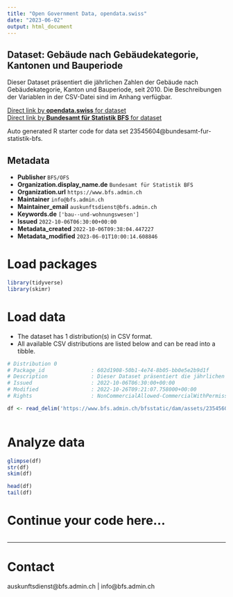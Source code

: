 ```yaml
---
title: "Open Government Data, opendata.swiss"
date: "2023-06-02"
output: html_document
---
```


## Dataset: Gebäude nach Gebäudekategorie, Kantonen und Bauperiode

Dieser Dataset präsentiert die jährlichen Zahlen der Gebäude nach Gebäudekategorie, Kanton und Bauperiode, seit 2010. Die Beschreibungen der Variablen in der CSV-Datei sind im Anhang verfügbar.

[Direct link by **opendata.swiss** for dataset](https://opendata.swiss/de/dataset/gebaude-nach-gebaudekategorie-kantonen-und-bauperiode6)<br>
[Direct link by **Bundesamt für Statistik BFS** for dataset](https://www.bfs.admin.ch/asset/de/ts-x-09.02.01.03)

Auto generated R starter code for data set 23545604@bundesamt-fur-statistik-bfs.

## Metadata

- **Publisher** `BFS/OFS`
- **Organization.display_name.de** `Bundesamt für Statistik BFS`
- **Organization.url** `https://www.bfs.admin.ch`
- **Maintainer** `info@bfs.admin.ch`
- **Maintainer_email** `auskunftsdienst@bfs.admin.ch`
- **Keywords.de** `['bau--und-wohnungswesen']`
- **Issued** `2022-10-06T06:30:00+00:00`
- **Metadata_created** `2022-10-06T09:38:04.447227`
- **Metadata_modified** `2023-06-01T10:00:14.608846`


# Load packages

```r

library(tidyverse)
library(skimr)

```

# Load data

-   The dataset has 1 distribution(s) in CSV format.
-   All available CSV distributions are listed below and can be read into a tibble.

```r

# Distribution 0
# Package_id               : 602d1908-50b1-4e74-8b05-bb0e5e2b9d1f
# Description              : Dieser Dataset präsentiert die jährlichen Zahlen der Gebäude nach Gebäudekategorie, Kanton und Bauperiode, seit 2010. Die Beschreibungen der Variablen in der CSV-Datei sind im Anhang verfügbar.
# Issued                   : 2022-10-06T06:30:00+00:00
# Modified                 : 2022-10-26T09:21:07.758000+00:00
# Rights                   : NonCommercialAllowed-CommercialWithPermission-ReferenceRequired

df <- read_delim('https://www.bfs.admin.ch/bfsstatic/dam/assets/23545606/master')



```

# Analyze data

```r

glimpse(df)
str(df)
skim(df)

head(df)
tail(df)

```

# Continue your code here...

```r

```

------------------------------------------------------------------------

# Contact

auskunftsdienst@bfs.admin.ch | info@bfs.admin.ch
